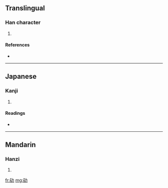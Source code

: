 ==Translingual==

===Han character===
{{Han char|rn=19|rad=力|as=05|sn=7|four=|canj=一口大尸 (MRKS)}}

# {{defn|Han}}

====References====
* {{Han ref|kx=0147.060|dkj=02322|dj=0331.090|hdz=10368.050|uh=52AF|ud=21167}}

----

==Japanese==

===Kanji===
{{ja-kanji|grade=|rs=力05}}

# {{defn|Japanese}}

====Readings====
* {{ja-readings|on=[[しょ]] (sho)|kun=[[つよい]] (tsuyoi)}}

----

==Mandarin==

===Hanzi===
{{cmn-hanzi|pin=[[zhū]] ([[zhu1]])|wg=chu<sup>1</sup>}}

# {{defn|Mandarin}}

[[fr:劯]]
[[mg:劯]]